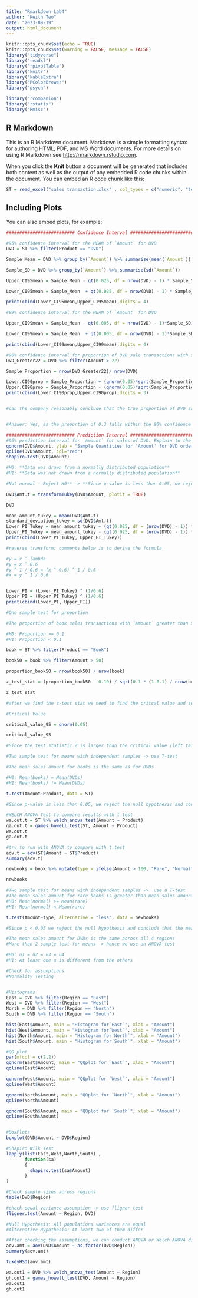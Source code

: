 ---
title: "Rmarkdown Lab4"
author: "Keith Teo"
date: "2023-09-19"
output: html_document
---

```{r setup, include=FALSE}
knitr::opts_chunk$set(echo = TRUE)
knitr::opts_chunk$set(warning = FALSE, message = FALSE)
library("tidyverse")
library("readxl")
library("rpivotTable")
library("knitr")
library("kableExtra")
library("RColorBrewer")
library("psych")

library("rcompanion")
library("rstatix")
library("Rmisc")
```

## R Markdown

This is an R Markdown document. Markdown is a simple formatting syntax for authoring HTML, PDF, and MS Word documents. For more details on using R Markdown see <http://rmarkdown.rstudio.com>.

When you click the **Knit** button a document will be generated that includes both content as well as the output of any embedded R code chunks within the document. You can embed an R code chunk like this:

```{r importing_data}

ST = read_excel("sales transaction.xlsx" , col_types = c("numeric", "text", "text", "numeric", "text", "numeric", "text", "date"), skip = 2)

```

## Including Plots

You can also embed plots, for example:

```{r i) Computing Interval Estimates, echo=FALSE}
########################## Confidence Interval ######################################

#95% confidence interval for the MEAN of `Amount` for DVD
DVD = ST %>% filter(Product == "DVD")

Sample_Mean = DVD %>% group_by(`Amount`) %>% summarise(mean(`Amount`))

Sample_SD = DVD %>% group_by(`Amount`) %>% summarise(sd(`Amount`))

Upper_CI95mean = Sample_Mean - qt(0.025, df = nrow(DVD) - 1) * Sample_SD/sqrt(nrow(DVD))

Lower_CI95mean = Sample_Mean  + qt(0.025, df = nrow(DVD) - 1) * Sample_SD/sqrt(nrow(DVD))

print(cbind(Lower_CI95mean,Upper_CI95mean),digits = 4)

#99% confidence interval for the MEAN of `Amount` for DVD

Upper_CI99mean = Sample_Mean - qt(0.005, df = nrow(DVD) - 1)*Sample_SD/sqrt(nrow(DVD))

Lower_CI99mean = Sample_Mean  + qt(0.005, df = nrow(DVD) - 1)*Sample_SD/sqrt(nrow(DVD))

print(cbind(Lower_CI99mean,Upper_CI99mean),digits = 4)


```
```{r 1aii) Computing Interval Estimates, echo=FALSE}
#90% confidence interval for proportion of DVD sale transactions with sales amount being greater than $22.
DVD_Greater22 = DVD %>% filter(Amount > 22) 

Sample_Proportion = nrow(DVD_Greater22)/ nrow(DVD) 

Lower.CI90prop = Sample_Proportion + (qnorm(0.05)*sqrt(Sample_Proportion*( 1- Sample_Proportion ) / nrow(DVD) ))
Upper.CI90prop = Sample_Proportion - (qnorm(0.05)*sqrt(Sample_Proportion*( 1- Sample_Proportion ) / nrow(DVD) ))
print(cbind(Lower.CI90prop,Upper.CI90prop),digits = 3)


#can the company reasonably conclude that the true proportion of DVD sale transactions with sales amount greater than $22 is 30%


#Answer: Yes, as the proportion of 0.3 falls within the 90% confidence interval.
```
```{r 1aiii) Computing Interval Estimates, echo=FALSE}
########################## Prediction Interval ######################################
#95% prediction interval for `Amount` for sales of DVD. Explain to the store manager what this prediction interval means.
qqnorm(DVD$Amount, ylab = "Sample Quantities for 'Amount' for DVD order", main = "Q-Q Plot for VARIABLE")
qqline(DVD$Amount, col="red")
shapiro.test(DVD$Amount)

#H0: **Data was drawn from a normally distributed population**
#H1: **Data was not drawn from a normally distributed population**

#Not normal - Reject H0** —> **Since p-value is less than 0.05, we reject the null hypothesis and conclude that the data was not drawn from a normally distributed population**

DVD$Amt.t = transformTukey(DVD$Amount, plotit = TRUE)

DVD

mean_amount_tukey = mean(DVD$Amt.t)
standard_deviation_tukey = sd(DVD$Amt.t)
Lower_PI_Tukey = mean_amount_tukey + (qt(0.025, df = (nrow(DVD) - 1)) * standard_deviation_tukey * sqrt(1 + 1 / nrow(DVD)))
Upper_PI_Tukey = mean_amount_tukey - (qt(0.025, df = (nrow(DVD) - 1)) * standard_deviation_tukey * sqrt(1 + 1 / nrow(DVD)))
print(cbind(Lower_PI_Tukey, Upper_PI_Tukey))

#reverse transform: comments below is to derive the formula

#y = x ^ lambda
#y = x ^ 0.6
#y ^ 1 / 0.6 = (x ^ 0.6) ^ 1 / 0.6
#x = y ^ 1 / 0.6


Lower_PI = (Lower_PI_Tukey) ^ (1/0.6)
Upper_PI = (Upper_PI_Tukey) ^ (1/0.6)
print(cbind(Lower_PI, Upper_PI))
```
```{r 1bi) Hypothesis Testing, echo=FALSE}

#One sample test for proportion

#The proportion of book sales transactions with `Amount` greater than $50 is at least 10% of book sales transactions.

#H0: Proportion >= 0.1
#H1: Proportion < 0.1

book = ST %>% filter(Product == "Book")

book50 = book %>% filter(Amount > 50)

proportion_book50 = nrow(book50) / nrow(book)

z_test_stat = (proportion_book50 - 0.10) / sqrt(0.1 * (1-0.1) / nrow(book) )

z_test_stat

#after we find the z-test stat we need to find the critcal value and see if it falls within the rejection region

#Critical Value

critical_value_95 = qnorm(0.05)

critical_value_95

#Since the test statistic Z is larger than the critical value (left tail), we fail to reject the null  hypothesis and conclude that the proportion of book sales transactions with `Amount` greater than $50 is at least 10% of book sales transactions.

```
```{r 1bii) Hypothesis Testing, echo=FALSE}

#Two sample test for means with independent samples -> use T-test

#The mean sales amount for books is the same as for DVDs

#H0: Mean(books) = Mean(DVDs)
#H1: Mean(books) != Mean(DVDs)

t.test(Amount~Product, data = ST)

#Since p-value is less than 0.05, we reject the null hypothesis and conclude that there is a significant difference between the mean sales amount for Books and DVDs

#WELCH ANOVA Test to compare results with t test
wa.out.t = ST %>% welch_anova_test(Amount ~ Product)
ga.out.t = games_howell_test(ST, Amount ~ Product)
wa.out.t
ga.out.t

#try to run with ANOVA to compare with t test
aov.t = aov(ST$Amount ~ ST$Product)
summary(aov.t)
```
```{r 1biii) Hypothesis Testing, echo=FALSE}

newbooks = book %>% mutate(type = ifelse(Amount > 100, "Rare", "Normal"))

newbooks

#Two sample test for means with independent samples ->  use a T-test
#The mean sales amount for rare books is greater than mean sales amount for normal books
#H0: Mean(normal) >= Mean(rare)
#H1: Mean(normal) < Mean(rare)

t.test(Amount~type, alternative = "less", data = newbooks)

#Since p < 0.05 we reject the null hypothesis and conclude that the mean sales amount for rare books is not greater than the mean sales amount for normal books.

```
```{r 1biv) Hypothesis Testing, echo=FALSE}
#The mean sales amount for DVDs is the same across all 4 regions
#More than 2 sample test for means -> hence we use an ANOVA test

#H0: u1 = u2 = u3 = u4
#H1: At least one u is different from the others

#Check for assumptions
#Normality Testing


#Histograms
East = DVD %>% filter(Region == "East")
West = DVD %>% filter(Region == "West")
North = DVD %>% filter(Region == "North")
South = DVD %>% filter(Region == "South")

hist(East$Amount, main = "Histogram for`East`", xlab = "Amount")
hist(West$Amount, main = "Histogram for`West`", xlab = "Amount")
hist(North$Amount, main = "Histogram for`North`", xlab = "Amount")
hist(South$Amount, main = "Histogram for`South`", xlab = "Amount")

#QQ plot
par(mfcol = c(2,2))
qqnorm(East$Amount, main = "QQplot for `East`", xlab = "Amount")
qqline(East$Amount)

qqnorm(West$Amount, main = "QQplot for `West`", xlab = "Amount")
qqline(West$Amount)

qqnorm(North$Amount, main = "QQplot for `North`", xlab = "Amount")
qqline(North$Amount)

qqnorm(South$Amount, main = "QQplot for `South`", xlab = "Amount")
qqline(South$Amount)


#BoxPlots
boxplot(DVD$Amount ~ DVD$Region)

#Shapiro Wilk Test
lapply(list(East,West,North,South) ,
       function(sa)
       {
         shapiro.test(sa$Amount)
       }
)

#Check sample sizes across regions
table(DVD$Region)

#check equal variance assumption -> use fligner test
fligner.test(Amount ~ Region, DVD)

#Null Hypothesis: All populations variances are equal
#Alternative Hypothesis: At least two of them differ

#After checking the assumptions, we can conduct ANOVA or Welch ANOVA directly
aov.amt = aov(DVD$Amount ~ as.factor(DVD$Region))
summary(aov.amt)

TukeyHSD(aov.amt)

```
```{r 1biv) WELCH ANOVA, echo=FALSE}
wa.out1 = DVD %>% welch_anova_test(Amount ~ Region)
gh.out1 = games_howell_test(DVD, Amount ~ Region)
wa.out1
gh.out1
```

